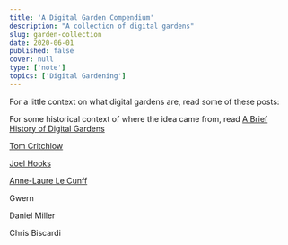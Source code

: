 ```yaml
---
title: 'A Digital Garden Compendium'
description: "A collection of digital gardens"
slug: garden-collection
date: 2020-06-01
published: false
cover: null
type: ['note']
topics: ['Digital Gardening']
---
```


For a little context on what digital gardens are, read some of these posts:


<!-- Cards - screenshot, creator, link, build tools, features -->

For some historical context of where the idea came from, read [A Brief History of Digital Gardens](/garden-history)

<a href="https://tomcritchlow.com/wiki/">Tom Critchlow</a>

<ImageFrame src="tom1.png" />

<ImageFrame src="tom2.png" />


[Joel Hooks]()



[Anne-Laure Le Cunff]()

Gwern

Daniel Miller

Chris Biscardi


